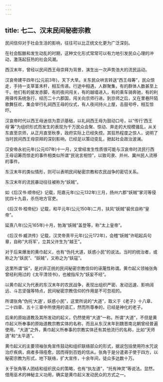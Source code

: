 ```yaml
---
---
---
```

title: 七二、汉末民间秘密宗教
---



民间信仰对于社会生活的影响，往往可以比正统文化更为广泛深刻。

在社会酝酿和发生动乱的时期，这种文化形式常常可以有力地引发民众心理的冲动，激荡起狂热的社会风潮。

西汉末年，曾经以民间西王母崇拜为背景，演生出一次声势浩大的流民运动。

汉哀帝建平四年(公元前3年)，天下大旱。关东民众哄言转送“西王母筹”，民众惊走，手持一支草茎禾秆，相互传递。行途中相遇，人群聚集，有的群体人数甚至上千。他们有的披发赤脚，有的夜间闯关，有的越墙进入，有的乘车骑奔驰，有的利用驿传系统急行，经历二十六郡国，闯关向京师行进。到京师之后，又在里巷阡陌歌舞狂欢，集会举行礼祠西王母的仪式，有人夜间持火上屋，击鼓号呼，相互惊吓。

汉哀帝时代以西王母迷信为意识基础，以礼祠西王母为鼓动口号，以“传行‘西王母’筹”为组织形式而发生的表现为千万民众会聚、惊动、奔走的大规模骚乱，从关东直至京师，从正月直至秋季，政府实际上已经失控。其狂热程度之惊人，说明了当时民间西王母崇拜的深刻影响，已经足以策动变乱，掀起社会政治波澜。

汉安帝永初元年(公元l07年)十一月，又曾经发生性质很可能与汉哀帝时流民行西王母诏筹而惊走的事件相类似所谓“民讹言相惊”，以致司隶、并州、冀州民人流移的事件。

东汉末年的类似情形，则可以表明民间秘密宗教和农民战争的密切关系。

东汉末年的流民暴动往往被称为“妖贼”。

如《后汉书·顺帝纪》记载，阳嘉元年(公元132年)三月，扬州六郡“妖贼”掌河等侵扰四十九县，杀伤地方官吏。

《后汉书·桓帝纪》记载，和平元年(公元150年)二月，扶风“妖贼”裴优自称“皇帝”。

延熹八年(公元165年)十月，勃海“妖贼”盖登等，称“太上皇帝”。

《后汉书·臧洪传》记载，汉灵帝熹平元年(公元172年)，会稽“妖贼”许昭起兵句章，自称“大将军’，立其父许生为“越王”。

对于后来爆发的黄巾起义，也有“伪托大道，妖惑小民”的说法。当时的统治者，或称之为“妖民”、“妖贼”，又称之为“妖寇”。

这里所谓“妖”，是对非正统的民间秘密宗教信仰的诬蔑性称谓。黄巾起义领袖张角曾经利用过的《太平清领书》，也被指斥为“妖妄不经”。

以黄巾起义为代表的东汉末年的农民战争，表现出组织严密、发动迅速、影响阔远、斗志坚强等特点，民间秘密宗教信仰的作用是不可忽视的。

所谓张角“伪托‘大道’，妖惑小民”，这里所说的“大道”，取义于《老子》十八章、二十四章、五十三章中所使用的语汇，然而所尊奉的，已经是神化的老子。

后来的原始道教及其所发动的起义，仍然使用“大道”一称。所谓“大道”，不但是黄巾起义所奉事的原始道教宗教实体的名称，而且从东汉末年到魏晋南北朝曾经普遍使用。“大道”之外，黄巾起义所奉事的宗教实体还有其他流行的名称，比如“天师道”和“太平道”。

黄巾起义的主要领袖张角宣传鼓动和组织联络部众的形式，据说包括使用符水咒说治疗疾病，病者多得痊愈，因而得到百姓的信从。张角于是分遣弟子使于四方，以秘密宗教为形式，地下联络，扩大宣传，十余年间，徒众多达数十万。

关于张角等人团结和组织民众的策略，也有“执左道”，“托有神灵”等说法。显然，借用巫术的神秘主义功用，确实是黄巾起义发动民众的方式之一。